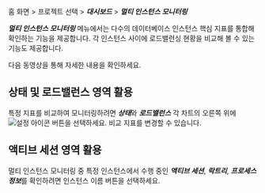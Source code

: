 홈 화면 > 프로젝트 선택 > ***대시보드*** > ***멀티 인스턴스 모니터링***

<ProdImg img="db-multi-instance-monitoring.png" desc="멀티 인스턴스 모니터링" />

***멀티 인스턴스 모니터링*** 메뉴에서는 다수의 데이터베이스 인스턴스 핵심 지표를 통합해 확인하는 기능을 제공합니다. 각 인스턴스 사이에 로드밸런싱 현황을 비교해 볼 수 있는 기능도 제공합니다.

다음 동영상을 통해 자세한 내용을 확인하세요.

<Youtube ko="JWoW9v32-OU" en="JWoW9v32-OU" ja="JWoW9v32-OU" />

## 상태 및 로드밸런스 영역 활용

특정 지표를 비교하여 모니터링하려면 ***상태***와 ***로드밸런스*** 각 차트의 오른쪽 위에 ![설정 아이콘](/img/ico-setting.svg) 버튼을 선택하세요. 비교 지표를 변경할 수 있습니다.

## 액티브 세션 영역 활용

멀티 인스턴스 모니터링 중 특정 인스턴스에서 수행 중인 ***액티브 세션***, ***락트리***, ***프로세스 정보***를 확인하려면 인스턴스 이름 버튼을 선택하세요.
